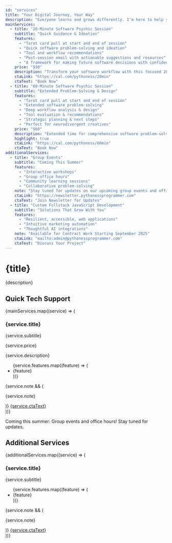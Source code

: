 ```yaml
---
id: "services"
title: "Your Digital Journey, Your Way"
description: "Everyone learns and grows differently. I'm here to help you discover your own path to digital confidence, with a healthy dose of humor and zero judgment along the way."
mainServices:
  - title: "20-Minute Software Psychic Session"
    subtitle: "Quick Guidance & Ideation"
    features:
      - "Tarot card pull at start and end of session"
      - "Quick software problem-solving and ideation"
      - "Tool and workflow recommendations"
      - "Post-session email with actionable suggestions and resources"
      - "A framework for making future software decisions with confidence"
    price: "$30"
    description: "Transform your software workflow with this focused 20-minute consultation (over Zoom) where we'll examine your current software challenges, identify opportunities, and discover solutions. We'll start and end with a tarot card pull to guide our session. I'll help you evaluate which tools truly serve your needs and which might be creating unnecessary friction in your day-to-day operations."
    ctaLink: "https://cal.com/pythoness/20min"
    ctaText: "Book Now"
  - title: "60-Minute Software Psychic Session"
    subtitle: "Extended Problem-Solving & Design"
    features:
      - "Tarot card pull at start and end of session"
      - "Extended software problem-solving"
      - "Deep workflow analysis & design"
      - "Tool evaluation & recommendations"
      - "Strategic planning & next steps"
      - "Perfect for neurodivergent creatives"
    price: "$60"
    description: "Extended time for comprehensive software problem-solving, system design, and workflow optimization. We'll start and end with a tarot card pull to guide our session. Perfect for neurodivergent creatives and small businesses who need more time to explore solutions."
    highlight: true
    ctaLink: "https://cal.com/pythoness/60min"
    ctaText: "Book Now"
additionalServices:
  - title: "Group Events"
    subtitle: "Coming This Summer"
    features:
      - "Interactive workshops"
      - "Group office hours"
      - "Community learning sessions"
      - "Collaborative problem-solving"
    note: "Stay tuned for updates on our upcoming group events and office hours!"
    ctaLink: "https://newsletter.pythonessprogrammer.com"
    ctaText: "Join Newsletter for Updates"
  - title: "Custom Fullstack JavaScript Development"
    subtitle: "Solutions That Grow With You"
    features:
      - "Resilient, accessible, web applications"
      - "Intuitive marketing automation"
      - "Thoughtful AI integrations"
    note: "Available for Contract Work Starting September 2025"
    ctaLink: "mailto:admin@pythonessprogrammer.com"
    ctaText: "Discuss Your Project"
---
```


# {title}

{description}

## Quick Tech Support

<div className="grid grid-cols-1 md:grid-cols-2 gap-8">
{mainServices.map((service) => (
  <div key={service.title} className={`relative bg-white/5 backdrop-blur-sm rounded-2xl p-8 border border-white/10 shadow-2xl ${service.highlight ? 'ring-2 ring-brand-green-accent' : ''}`}>
    <h3 className="text-2xl font-display mb-3 text-brand-cream">{service.title}</h3>
    <p className="text-brand-cream/90 mb-6">{service.subtitle}</p>
    <p className="text-3xl font-display mb-6 text-brand-green-accent">{service.price}</p>
    <p className="text-sm text-brand-cream/80 mb-6">{service.description}</p>
    <ul className="space-y-3 mb-6">
      {service.features.map((feature) => (
        <li key={feature} className="flex items-center space-x-3 text-brand-cream/90">
          <span className="flex-shrink-0 w-1.5 h-1.5 rounded-full bg-brand-green-accent"></span>
          <span>{feature}</span>
        </li>
      ))}
    </ul>
    {service.note && (
      <p className="text-sm text-brand-cream/80 italic mb-6">{service.note}</p>
    )}
    <a 
      href={service.ctaLink}
      target="_blank"
      className="inline-block w-full text-center bg-brand-green-accent text-white px-6 py-3 rounded-lg hover:bg-opacity-90 transition-all duration-300 transform hover:scale-105 hover:shadow-lg shadow-brand-green-accent/20"
    >
      {service.ctaText}
    </a>
  </div>
))}
</div>

<p className="text-center text-brand-cream/80 mt-8 text-sm">
  Coming this summer: Group events and office hours! Stay tuned for updates.
</p>

## Additional Services

<div className="grid grid-cols-1 md:grid-cols-2 gap-8 mt-16">
{additionalServices.map((service) => (
  <div key={service.title} className="bg-white/5 backdrop-blur-sm rounded-2xl p-8 border border-white/10 shadow-2xl">
    <h3 className="text-2xl font-display mb-3 text-brand-cream">{service.title}</h3>
    <p className="text-brand-cream/90 mb-6">{service.subtitle}</p>
    <ul className="space-y-3 mb-6">
      {service.features.map((feature) => (
        <li key={feature} className="flex items-center space-x-3 text-brand-cream/90">
          <span className="flex-shrink-0 w-1.5 h-1.5 rounded-full bg-brand-green-accent"></span>
          <span>{feature}</span>
        </li>
      ))}
    </ul>
    {service.note && (
      <p className="text-sm text-brand-cream/80 italic mb-6">{service.note}</p>
    )}
    <a 
      href={service.ctaLink}
      target={service.ctaLink.startsWith('http') ? '_blank' : undefined}
      className="inline-block w-full text-center bg-brand-green-accent text-white px-6 py-3 rounded-lg hover:bg-opacity-90 transition-all duration-300 transform hover:scale-105 hover:shadow-lg shadow-brand-green-accent/20"
    >
      {service.ctaText}
    </a>
  </div>
))}
</div> 